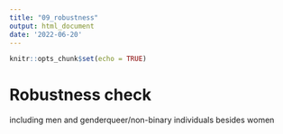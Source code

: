 ```yaml
---
title: "09_robustness"
output: html_document
date: '2022-06-20'
---
```


```r
knitr::opts_chunk$set(echo = TRUE)
```

# Robustness check
including men and genderqueer/non-binary individuals besides women
